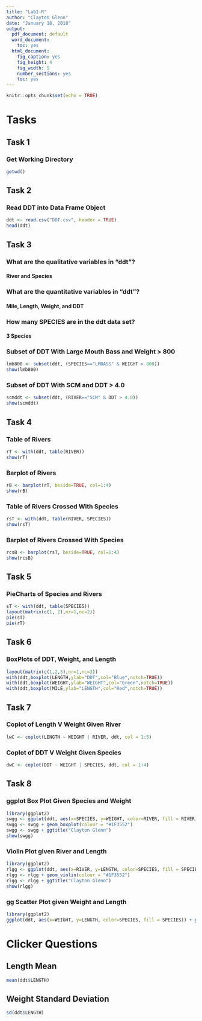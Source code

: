 ---
title: "Lab1-R"
author: "Clayton Glenn"
date: "January 18, 2018"
output:
  pdf_document: default
  word_document:
    toc: yes
  html_document:
    fig_caption: yes
    fig_height: 4
    fig_width: 5
    number_sections: yes
    toc: yes
---

```{r setup, include=FALSE}
knitr::opts_chunk$set(echo = TRUE)
```



# Tasks

## Task 1

### Get Working Directory
```{r task1 getwd}
getwd()
```



## Task 2

### Read DDT into Data Frame Object
```{r task2 read}
ddt <- read.csv("DDT.csv", header = TRUE)
head(ddt)
```



## Task 3

### What are the qualitative variables in "ddt"?
#### River and Species
### What are the quantitative variables in "ddt"?
#### Mile, Length, Weight, and DDT
### How many SPECIES are in the ddt data set?
#### 3 Species


### Subset of DDT With Large Mouth Bass and Weight > 800
```{r task3 subset lmb & w}
lmb800 <- subset(ddt, (SPECIES=="LMBASS" & WEIGHT > 800))
show(lmb800)
```


### Subset of DDT With SCM and DDT > 4.0
```{r task3 subset scm & ddt}
scmddt <- subset(ddt, (RIVER=="SCM" & DDT > 4.0))
show(scmddt)
```



## Task 4

### Table of Rivers
```{r task4 table rivers}
rT <- with(ddt, table(RIVER))
show(rT)
```


### Barplot of Rivers
```{r task4 river barplot}
rB <- barplot(rT, beside=TRUE, col=1:4)
show(rB)
```


### Table of Rivers Crossed With Species
```{r task4 river cross species}
rsT <- with(ddt, table(RIVER, SPECIES))
show(rsT)
```


### Barplot of Rivers Crossed With Species
```{r task4 river cross species barplot}
rcsB <- barplot(rsT, beside=TRUE, col=1:4)
show(rcsB)
```



## Task 5

### PieCharts of Species and Rivers
```{r species river piecharts}
sT <- with(ddt, table(SPECIES))
layout(matrix(c(1, 2),nr=1,nc=2))
pie(sT)
pie(rT)
```



## Task 6

### BoxPlots of DDT, Weight, and Length
```{r ddt, w, l boxplots}
layout(matrix(c(1,2,3),nr=1,nc=3))
with(ddt,boxplot(LENGTH,ylab="DDT",col="Blue",notch=TRUE))
with(ddt,boxplot(WEIGHT,ylab="WEIGHT",col="Green",notch=TRUE))
with(ddt,boxplot(MILE,ylab="LENGTH",col="Red",notch=TRUE))
```



## Task 7

### Coplot of Length V Weight Given River
```{r l v w give river coplot}
lwC <- coplot(LENGTH ~ WEIGHT | RIVER, ddt, col = 1:5)
```


### Coplot of DDT V Weight Given Species
```{r ddt v w give species coplot}
dwC <- coplot(DDT ~ WEIGHT | SPECIES, ddt, col = 1:4)
```




## Task 8

### ggplot Box Plot Given Species and Weight
```{r ggbox give species w}
library(ggplot2)
swgg <- ggplot(ddt, aes(x=SPECIES, y=WEIGHT, color=RIVER, fill = RIVER))
swgg <- swgg + geom_boxplot(colour = "#1F3552")
swgg <- swgg + ggtitle("Clayton Glenn")
show(swgg)
```


### Violin Plot given River and Length
```{r ggviolin give river l}
library(ggplot2)
rlgg <- ggplot(ddt, aes(x=RIVER, y=LENGTH, color=SPECIES, fill = SPECIES))
rlgg <- rlgg + geom_violin(colour = "#1F3552")
rlgg <- rlgg + ggtitle("Clayton Glenn")
show(rlgg)
```


### gg Scatter Plot given Weight and Length
```{r ggscatter give w l}
library(ggplot2)
ggplot(ddt, aes(x=WEIGHT, y=LENGTH, color=SPECIES, fill = SPECIES)) + geom_point() + ggtitle("Clayton Glenn")
```




# Clicker Questions
## Length Mean
```{r get mean}
mean(ddt$LENGTH)
```

## Weight Standard Deviation
```{r get standard deviation}
sd(ddt$LENGTH)
```
